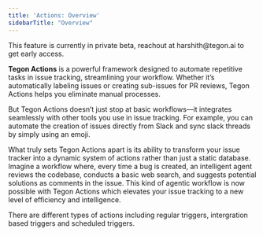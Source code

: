 ```yaml
---
title: 'Actions: Overview'
sidebarTitle: "Overview"
---
```


<Warning>
  This feature is currently in private beta, reachout at harshith@tegon.ai to get early access.
</Warning>

**Tegon Actions** is a powerful framework designed to automate repetitive tasks in issue tracking, streamlining your workflow. 
Whether it’s automatically labeling issues or creating sub-issues for PR reviews, Tegon Actions helps you eliminate manual processes.

But Tegon Actions doesn’t just stop at basic workflows—it integrates seamlessly with other tools you use in issue tracking. For example, 
you can automate the creation of issues directly from Slack and sync slack threads by simply using an emoji.

What truly sets Tegon Actions apart is its ability to transform your issue tracker into a dynamic system of actions rather than just a static database. 
Imagine a workflow where, every time a bug is created, an intelligent agent reviews the codebase, conducts a basic web search, and suggests potential solutions as comments in the issue. 
This kind of agentic workflow is now possible with Tegon Actions which elevates your issue tracking to a new level of efficiency and intelligence.

There are different types of actions including regular triggers, intergration based triggers and scheduled triggers.